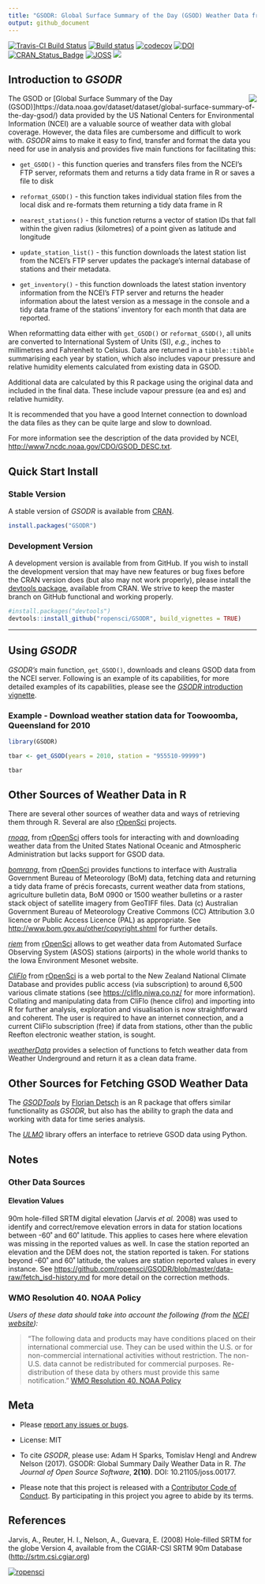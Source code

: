 ```yaml
---
title: "GSODR: Global Surface Summary of the Day (GSOD) Weather Data from R"
output: github_document
---
```


[![Travis-CI Build
Status](https://travis-ci.org/ropensci/GSODR.svg?branch=master)](https://travis-ci.org/ropensci/GSODR)
[![Build
status](https://ci.appveyor.com/api/projects/status/s09kh2nj59o35ob1/branch/master?svg=true)](https://ci.appveyor.com/project/ropensci/gsodr/branch/master)
[![codecov](https://codecov.io/gh/ropensci/GSODR/branch/master/graph/badge.svg)](https://codecov.io/gh/ropensci/GSODR)
[![DOI](https://zenodo.org/badge/DOI/10.5281/zenodo.439850.svg)](https://doi.org/10.5281/zenodo.439850)
[![CRAN_Status_Badge](http://www.r-pkg.org/badges/version/GSODR)](https://cran.r-project.org/package=GSODR)
[![JOSS](http://joss.theoj.org/papers/10.21105/joss.00177/status.svg)](http://joss.theoj.org/papers/14021f4e4931cdaab4ea41be27df2df6)
[![](https://badges.ropensci.org/79_status.svg)](https://github.com/ropensci/onboarding/issues/79)

## Introduction to _GSODR_

<img align="right" src="man/figures/GSODR-hex.png"> The GSOD or
[Global Surface Summary of the Day (GSOD)]https://data.noaa.gov/dataset/dataset/global-surface-summary-of-the-day-gsod/)
data provided by the US National Centers for Environmental Information
(NCEI) are a valuable source of weather data with global coverage.
However, the data files are cumbersome and difficult to work with.
_GSODR_ aims to make it easy to find, transfer and format the data you
need for use in analysis and provides five main functions for
facilitating this:

- `get_GSOD()` - this function queries and transfers files from the NCEI's
FTP server, reformats them and returns a tidy data frame in R or saves a file to
disk

- `reformat_GSOD()` - this function takes individual station files from the
local disk and re-formats them returning a tidy data frame in R

- `nearest_stations()` - this function returns a vector of station IDs that fall
within the given radius (kilometres) of a point given as latitude and longitude

- `update_station_list()` - this function downloads the latest station list from
the NCEI's FTP server updates the package's internal database of stations and
their metadata.

- `get_inventory()` - this function downloads the latest station inventory
information from the NCEI's FTP server and returns the header information about
the latest version as a message in the console and a tidy data frame of the
stations' inventory for each month that data are reported.

When reformatting data either with `get_GSOD()` or `reformat_GSOD()`, all units
are converted to International System of Units (SI), _e.g._, inches to
millimetres and Fahrenheit to Celsius. Data are returned in a `tibble::tibble`
summarising each year by station, which also includes vapour pressure and
relative humidity elements calculated from existing data in GSOD.

Additional data are calculated by this R package using the original data and
included in the final data. These include vapour pressure (ea and es) and
relative humidity.

It is recommended that you have a good Internet connection to download the data
files as they can be quite large and slow to download.

For more information see the description of the data provided by NCEI,
<http://www7.ncdc.noaa.gov/CDO/GSOD_DESC.txt>.

## Quick Start Install

### Stable Version

A stable version of _GSODR_ is available from
[CRAN](https://cran.r-project.org/package=GSODR).

```r
install.packages("GSODR")
```

### Development Version

A development version is available from from GitHub. If you wish to
install the development version that may have new features or bug fixes before the CRAN version does (but also may
not work properly), please install the
[devtools package](https://CRAN.R-project.org/package=devtools),
available from CRAN. We strive to keep the master branch on GitHub functional
and working properly.

```r
#install.packages("devtools")
devtools::install_github("ropensci/GSODR", build_vignettes = TRUE)
```

------------------------------------------------------------------------

## Using _GSODR_

_GSODR's_ main function, `get_GSOD()`, downloads and cleans GSOD data
from the NCEI server. Following is an example of its capabilities, for more
detailed examples of its capabilities, please see the [_GSODR_ introduction vignette](https://ropensci.github.io/GSODR/articles/GSODR.html).

### Example - Download weather station data for Toowoomba, Queensland for 2010

```r
library(GSODR)

tbar <- get_GSOD(years = 2010, station = "955510-99999")

tbar
```

## Other Sources of Weather Data in R

There are several other sources of weather data and ways of retrieving
them through R. Several are also [rOpenSci](https://ropensci.org) projects.

[_rnoaa_](https://CRAN.R-project.org/package=rnoaa), from
[rOpenSci](https://ropensci.org) offers tools for interacting with and
downloading weather data from the United States National Oceanic and
Atmospheric Administration but lacks support for GSOD data.

[_bomrang_](https://CRAN.R-project.org/package=bomrang), from [rOpenSci](https://ropensci.org) provides functions to interface with Australia
Government Bureau of Meteorology (BoM) data, fetching data and returning a tidy
data frame of précis forecasts, current weather data from stations, agriculture
bulletin data, BoM 0900 or 1500 weather bulletins or a raster stack object of satellite imagery from GeoTIFF files. Data (c) Australian Government Bureau of
Meteorology Creative Commons (CC) Attribution 3.0 licence or Public Access
Licence (PAL) as appropriate. See <http://www.bom.gov.au/other/copyright.shtml>
for further details.

[_riem_](https://CRAN.R-project.org/package=riem) from [rOpenSci](https://ropensci.org) allows to get weather data from Automated
Surface Observing System (ASOS) stations (airports) in the whole world thanks to
the Iowa Environment Mesonet website.

[_CliFlo_](https://CRAN.R-project.org/package=clifro) from [rOpenSci](https://ropensci.org)
is a web portal to the New Zealand National Climate Database and provides public
access (via subscription) to around 6,500 various climate stations (see
<https://cliflo.niwa.co.nz/> for more information). Collating and manipulating
data from CliFlo (hence clifro) and importing into R for further analysis, exploration and visualisation is now straightforward and coherent. The user is
required to have an internet connection, and a current CliFlo subscription
(free) if data from stations, other than the public Reefton electronic weather
station, is sought.

[_weatherData_](https://CRAN.R-project.org/package=weatherData) provides a selection of functions to fetch weather data from Weather Underground and return it as a clean data frame. 

## Other Sources for Fetching GSOD Weather Data

The
[_GSODTools_](https://github.com/environmentalinformatics-marburg/GSODTools)
by [Florian Detsch](https://github.com/fdetsch) is an R package that
offers similar functionality as _GSODR_, but also has the ability to
graph the data and working with data for time series analysis.

The [_ULMO_](https://github.com/ulmo-dev/ulmo) library offers an
interface to retrieve GSOD data using Python.

## Notes

### Other Data Sources

#### Elevation Values

90m hole-filled SRTM digital elevation (Jarvis _et al._ 2008) was used
to identify and correct/remove elevation errors in data for station
locations between -60˚ and 60˚ latitude. This applies to cases here
where elevation was missing in the reported values as well. In case the
station reported an elevation and the DEM does not, the station reported
is taken. For stations beyond -60˚ and 60˚ latitude, the values are
station reported values in every instance. See
<https://github.com/ropensci/GSODR/blob/master/data-raw/fetch_isd-history.md>
for more detail on the correction methods.

### WMO Resolution 40. NOAA Policy

_Users of these data should take into account the following (from the [NCEI website](http://www7.ncdc.noaa.gov/CDO/cdoselect.cmd?datasetabbv=GSOD&countryabbv=&georegionabbv=)):_

> "The following data and products may have conditions placed on their
> international commercial use. They can be used within the U.S. or for
> non-commercial international activities without restriction. The
> non-U.S. data cannot be redistributed for commercial purposes.
> Re-distribution of these data by others must provide this same
> notification."
> [WMO Resolution 40. NOAA Policy](https://public.wmo.int/en/our-mandate/what-we-do/data-exchange-and-technology-transfer)

## Meta

- Please [report any issues or bugs](https://github.com/ropensci/GSODR/issues).

- License: MIT

- To cite _GSODR_, please use:
  Adam H Sparks, Tomislav Hengl and Andrew Nelson (2017). GSODR: Global Summary
  Daily Weather Data in R. _The Journal of Open Source Software_, **2(10)**.
  DOI: 10.21105/joss.00177.
  
- Please note that this project is released with a
  [Contributor Code of Conduct](CONDUCT.md). By participating in this project
  you agree to abide by its terms.

## References

Jarvis, A., Reuter, H. I., Nelson, A., Guevara, E. (2008) Hole-filled
SRTM for the globe Version 4, available from the CGIAR-CSI SRTM 90m
Database (<http://srtm.csi.cgiar.org>)

[![ropensci](https://ropensci.org/public_images/github_footer.png)](https://ropensci.org)
